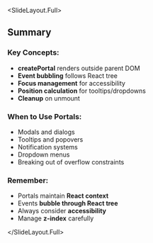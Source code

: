 
<SlideLayout.Full>
## Summary

### Key Concepts:
- **createPortal** renders outside parent DOM
- **Event bubbling** follows React tree
- **Focus management** for accessibility
- **Position calculation** for tooltips/dropdowns
- **Cleanup** on unmount

### When to Use Portals:
- Modals and dialogs
- Tooltips and popovers
- Notification systems
- Dropdown menus
- Breaking out of overflow constraints

### Remember:
- Portals maintain **React context**
- Events **bubble through React tree**
- Always consider **accessibility**
- Manage **z-index** carefully

</SlideLayout.Full>